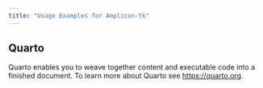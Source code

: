 ```yaml
---
title: "Usage Examples for Amplicon-tk"
---
```


## Quarto

Quarto enables you to weave together content and executable code into a finished document. To learn more about Quarto see <https://quarto.org>.
